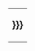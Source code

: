 {|name="userboxes" id="userboxes" style="margin-left: 0em; margin-right: 0em; margin-bottom: 0.5em; width: {{{width|248}}}px; border: {{{bordercolor|#99B3FF}}} solid 1px; background-color: {{{backgroundcolor|#FFFFFF}}}; color: {{{textcolor|#000000}}}; float: {{{2|{{{align|right}}}}}}; {{{extra-css|}}}" class="vcard userboxes"
|<div style="text-align: center; font-size: 120%; font-weight: bold;">{{{1|{{{toptext|<div class="fn">{{BASEPAGENAME}}</div>的[[Wikipedia:用戶框|用戶框]]}}}}}}</div><noinclude>
|}{{Documentation}}
</noinclude>